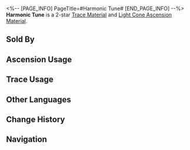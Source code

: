 <%-- [PAGE_INFO]
PageTitle=#Harmonic Tune#
[END_PAGE_INFO] --%>
{{Item Infobox
|id          = 110161
|image       = Item Harmonic Tune.png{{subst:void|<!--$UPLOAD:<<SpriteOutput/ItemFigures/110161.png>-<Item Harmonic Tune.png>-<Item Icons>>-->}}
|type        = Trace Material
|type2       = Light Cone Ascension Material
|invCategory = Upgrade Materials
|rarity      = 2
|effect      = 
|description = A compact music box made by an unknown person. Used to level up Traces slightly for {{Color|h|Harmony}} characters.
|source1     = [[Calyx (Crimson): Bud of Harmony (undefined)]]
|source2     = [[Embers Exchange]]
|source3     = [[Omni-Synthesizer]] &mdash; Material Exchange
}}
{{Description|It plays a relaxing and joyful tune.<br />Even through the simplistic tune, anyone with the slightest understanding of music can tell the mastery of the composer of the piece.<br /><br />''"Grab the hands of your Family and let us dance!"''}}
'''Harmonic Tune''' is a 2-star [[Trace Material]] and [[Light Cone Ascension Material]].

==Sold By==
{{Shop Availability}}

==Ascension Usage==
{{Ascension Usage}}

==Trace Usage==
{{Trace Usage}}

==Other Languages==
{{Other Languages
|en   = Harmonic Tune
|zhs  = 谐乐小调
|zht  = 諧樂小調
|ja   = 調和のハーモニー
|ko   = 조화의 가락
|es   = Melodía armónica
|fr   = Accord harmonique
|ru   = Гармоничная мелодия
|th   = Harmonic Tune
|vi   = Giai Điệu Hài Hòa
|de   = Harmonische Melodie
|id   = Harmonic Tune
|pt   = Melodia Harmônica
}}

==Change History==
{{Change History|1.0}}

==Navigation==
{{Upgrade Material Navbox}}